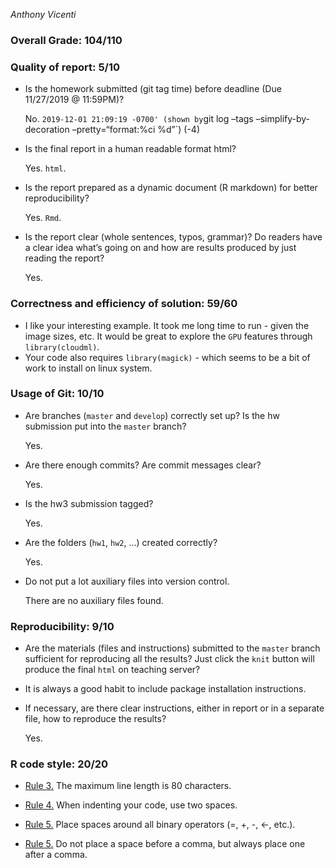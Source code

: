 *Anthony Vicenti*

### Overall Grade: 104/110

### Quality of report: 5/10

-   Is the homework submitted (git tag time) before deadline (Due 11/27/2019 @ 11:59PM)? 

    No. `2019-12-01 21:09:19 -0700' (shown by `git log --tags --simplify-by-decoration --pretty="format:%ci %d"`) (-4)

-   Is the final report in a human readable format html? 

    Yes. `html`.

-   Is the report prepared as a dynamic document (R markdown) for better reproducibility?

    Yes. `Rmd`.

-   Is the report clear (whole sentences, typos, grammar)? Do readers have a clear idea what's going on and how are results produced by just reading the report? 

	  Yes. 
	  
### Correctness and efficiency of solution: 59/60

- I like your interesting example. It took me long time to run - given the image sizes, etc. It would be great to explore the `GPU` features through `library(cloudml)`.
- Your code also requires `library(magick)` - which seems to be a bit of work to install on linux system. 


 
### Usage of Git: 10/10

-   Are branches (`master` and `develop`) correctly set up? Is the hw submission put into the `master` branch?

    Yes.

-   Are there enough commits? Are commit messages clear?  

    Yes.   
   
-   Is the hw3 submission tagged? 

    Yes.

-   Are the folders (`hw1`, `hw2`, ...) created correctly? 

    Yes.
  
-   Do not put a lot auxiliary files into version control. 

	  There are no auxiliary files found. 


### Reproducibility: 9/10

-   Are the materials (files and instructions) submitted to the `master` branch sufficient for reproducing all the results? Just click the `knit` button will produce the final `html` on teaching server? 

   + It is always a good habit to include package installation instructions. 
  	

-   If necessary, are there clear instructions, either in report or in a separate file, how to reproduce the results?

    Yes. 

### R code style: 20/20
-   [Rule 3.](https://google.github.io/styleguide/Rguide.xml#linelength) The maximum line length is 80 characters. 


-   [Rule 4.](https://google.github.io/styleguide/Rguide.xml#indentation) When indenting your code, use two spaces.

-   [Rule 5.](https://google.github.io/styleguide/Rguide.xml#spacing) Place spaces around all binary operators (=, +, -, &lt;-, etc.). 


-   [Rule 5.](https://google.github.io/styleguide/Rguide.xml#spacing) Do not place a space before a comma, but always place one after a comma. 




